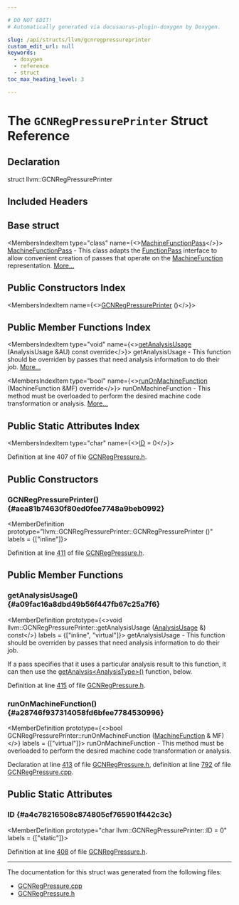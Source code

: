 ```yaml
---

# DO NOT EDIT!
# Automatically generated via docusaurus-plugin-doxygen by Doxygen.

slug: /api/structs/llvm/gcnregpressureprinter
custom_edit_url: null
keywords:
  - doxygen
  - reference
  - struct
toc_max_heading_level: 3

---
```





# The `GCNRegPressurePrinter` Struct Reference

<DoxygenPage pluginConfig={pluginConfig}>



## Declaration

<CodeBlock>struct llvm::GCNRegPressurePrinter</CodeBlock>

## Included Headers

<IncludesList>
<IncludesListItem
  filePath="Target/AMDGPU/GCNRegPressure.h"
  permalink="/docs/api/files/lib/lib/target/lib/target/amdgpu/gcnregpressure-h"
  isLocal="true" />
</IncludesList>

## Base struct

<MembersIndex>

<MembersIndexItem
  type="class"
  name={<><a href="/docs/api/classes/llvm/machinefunctionpass">MachineFunctionPass</a></>}>
<a href="/docs/api/classes/llvm/machinefunctionpass">MachineFunctionPass</a> - This class adapts the <a href="/docs/api/classes/llvm/functionpass">FunctionPass</a> interface to allow convenient creation of passes that operate on the <a href="/docs/api/classes/llvm/machinefunction">MachineFunction</a> representation. <a href="/docs/api/classes/llvm/machinefunctionpass/#details">More...</a>
</MembersIndexItem>

</MembersIndex>

## Public Constructors Index

<MembersIndex>

<MembersIndexItem
  name={<><a href="#aea81b74630f80ed0fee7748a9beb0992">GCNRegPressurePrinter</a> ()</>}>
</MembersIndexItem>

</MembersIndex>

## Public Member Functions Index

<MembersIndex>

<MembersIndexItem
  type="void"
  name={<><a href="#a09fac16a8dbd49b56f447fb67c25a7f6">getAnalysisUsage</a> (AnalysisUsage &amp;AU) const override</>}>
getAnalysisUsage - This function should be overriden by passes that need analysis information to do their job. <a href="#a09fac16a8dbd49b56f447fb67c25a7f6">More...</a>
</MembersIndexItem>

<MembersIndexItem
  type="bool"
  name={<><a href="#a28746f937314058fd6bfee7784530996">runOnMachineFunction</a> (MachineFunction &amp;MF) override</>}>
runOnMachineFunction - This method must be overloaded to perform the desired machine code transformation or analysis. <a href="#a28746f937314058fd6bfee7784530996">More...</a>
</MembersIndexItem>

</MembersIndex>

## Public Static Attributes Index

<MembersIndex>

<MembersIndexItem
  type="char"
  name={<><a href="#a4c78216508c874805cf765901f442c3c">ID</a> = 0</>}>
</MembersIndexItem>

</MembersIndex>


Definition at line 407 of file <a href="/docs/api/files/lib/lib/target/lib/target/amdgpu/gcnregpressure-h">GCNRegPressure.h</a>.

<SectionDefinition>

## Public Constructors

### GCNRegPressurePrinter() {#aea81b74630f80ed0fee7748a9beb0992}

<MemberDefinition
  prototype="llvm::GCNRegPressurePrinter::GCNRegPressurePrinter ()"
  labels = {["inline"]}>

Definition at line <a href="/docs/api/files/lib/lib/target/lib/target/amdgpu/gcnregpressure-h/#l00411">411</a> of file <a href="/docs/api/files/lib/lib/target/lib/target/amdgpu/gcnregpressure-h">GCNRegPressure.h</a>.
</MemberDefinition>

</SectionDefinition>

<SectionDefinition>

## Public Member Functions

### getAnalysisUsage() {#a09fac16a8dbd49b56f447fb67c25a7f6}

<MemberDefinition
  prototype={<>void llvm::GCNRegPressurePrinter::getAnalysisUsage (<a href="/docs/api/classes/llvm/analysisusage">AnalysisUsage</a> &amp;) const</>}
  labels = {["inline", "virtual"]}>
getAnalysisUsage - This function should be overriden by passes that need analysis information to do their job.

If a pass specifies that it uses a particular analysis result to this function, it can then use the <a href="/docs/api/classes/llvm/pass/#a4863e5e463fb79955269fbf7fbf52b80">getAnalysis&lt;AnalysisType&gt;()</a> function, below.

Definition at line <a href="/docs/api/files/lib/lib/target/lib/target/amdgpu/gcnregpressure-h/#l00415">415</a> of file <a href="/docs/api/files/lib/lib/target/lib/target/amdgpu/gcnregpressure-h">GCNRegPressure.h</a>.
</MemberDefinition>

### runOnMachineFunction() {#a28746f937314058fd6bfee7784530996}

<MemberDefinition
  prototype={<>bool GCNRegPressurePrinter::runOnMachineFunction (<a href="/docs/api/classes/llvm/machinefunction">MachineFunction</a> &amp; MF)</>}
  labels = {["virtual"]}>
runOnMachineFunction - This method must be overloaded to perform the desired machine code transformation or analysis.

Declaration at line <a href="/docs/api/files/lib/lib/target/lib/target/amdgpu/gcnregpressure-h/#l00413">413</a> of file <a href="/docs/api/files/lib/lib/target/lib/target/amdgpu/gcnregpressure-h">GCNRegPressure.h</a>, definition at line <a href="/docs/api/files/lib/lib/target/lib/target/amdgpu/gcnregpressure-cpp/#l00792">792</a> of file <a href="/docs/api/files/lib/lib/target/lib/target/amdgpu/gcnregpressure-cpp">GCNRegPressure.cpp</a>.
</MemberDefinition>

</SectionDefinition>

<SectionDefinition>

## Public Static Attributes

### ID {#a4c78216508c874805cf765901f442c3c}

<MemberDefinition
  prototype="char llvm::GCNRegPressurePrinter::ID = 0"
  labels = {["static"]}>

Definition at line <a href="/docs/api/files/lib/lib/target/lib/target/amdgpu/gcnregpressure-h/#l00408">408</a> of file <a href="/docs/api/files/lib/lib/target/lib/target/amdgpu/gcnregpressure-h">GCNRegPressure.h</a>.
</MemberDefinition>

</SectionDefinition>

<hr/>

The documentation for this struct was generated from the following files:

<ul>
<li><a href="/docs/api/files/lib/lib/target/lib/target/amdgpu/gcnregpressure-cpp">GCNRegPressure.cpp</a></li>
<li><a href="/docs/api/files/lib/lib/target/lib/target/amdgpu/gcnregpressure-h">GCNRegPressure.h</a></li>
</ul>

</DoxygenPage>
